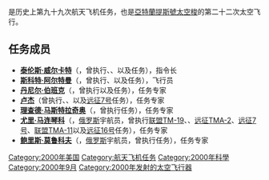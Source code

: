 {{noteTA
|G1=Aero
}}
{{Infobox spaceflight
| operator           = [[美国国家航空航天局|美国国家航空航天局]]
| name               = {{lang|en|STS-106}}
| insignia           = Sts-106-patch.png
| spacecraft         = {{OV|104}}
| crew_size          = 7
| launch_site        = 佛罗里达州[[肯尼迪航天中心|肯尼迪航天中心]]<br />{{lang|en|LC 39B}}
| landing_site       = 佛罗里达州[[肯尼迪航天中心|肯尼迪航天中心]]<br />15号跑道
| launch_date        = 2000年9月8日<br />8:45:47（EDT）
| landing_date       = 2000年9月19日<br />3:56（EDT）
| mission_duration   = 10天19小时12分钟15秒
| launch_mass        = {{convert|115259|kg}}
| landing_mass       = {{convert|100369|kg}}
| payload_mass       = {{convert|10219|kg}}
| orbit_apoapsis     = 386千米
| orbit_periapsis    = 375千米
| apsis              = 地
| orbit_reference    = [[地心轨道|地心轨道]]
| orbit_regime       = [[近地轨道|近地轨道]]
| orbit_inclination  = 51.6°
| orbit_period       = 92.2分钟
| distance_travelled = 7,900,000千米

| next_mission       = [[File:Sts-92-patch.svg|25px]] {{lang|en|[[STS-92|STS-92]]}}
| programme          = [[美國太空梭計劃|美國太空梭計劃]]
| previous_mission   = [[File:Sts-101-patch.png|30px]] {{lang|en|[[STS-101|STS-101]]}}
|}}

'''{{lang|en|STS-106}}'''是历史上第九十九次航天飞机任务，也是[[亞特蘭提斯號太空梭|亞特蘭提斯號太空梭]]的第二十二次太空飞行。

== 任务成员 ==
* '''[[泰伦斯·威尔卡特|泰伦斯·威尔卡特]]'''（{{lang|en|Terrence W. Wilcutt}}，曾执行{{lang|en|[[STS-68|STS-68]]}}、{{lang|en|[[STS-79|STS-79]]}}、{{lang|en|[[STS-89|STS-89]]}}以及{{lang|en|STS-106}}任务），指令长
* '''[[斯科特·阿尔特曼|斯科特·阿尔特曼]]'''（{{lang|en|Scott D. Altman}}，曾执行{{lang|en|[[STS-90|STS-90]]}}、{{lang|en|STS-106}}以及{{lang|en|[[STS-109|STS-109]]}}任务），飞行员
* '''[[丹尼尔·伯班克|丹尼尔·伯班克]]'''（{{lang|en|Daniel C. Burbank}}，曾执行{{lang|en|STS-106}}以及{{lang|en|[[STS-115|STS-115]]}}任务），任务专家
* '''[[盧傑_(太空人)|卢杰]]'''（曾执行{{lang|en|[[STS-84|STS-84]]}}、{{lang|en|STS-106}}、{{lang|en|[[联盟TMA-2|联盟TMA-2]]}}以及[[远征7号|远征7号]]任务），任务专家
* '''[[理查德·马斯特拉奇奥|理查德·马斯特拉奇奥]]'''（{{lang|en|Richard A. Mastracchio}}，曾执行{{lang|en|STS-106}}任务），任务专家
* '''[[尤里·马连琴科|尤里·马连琴科]]'''（{{lang|en|Yuri Malenchenko}}，[[俄罗斯|俄罗斯]]宇航员，曾执行[[联盟TM-19|联盟TM-19]]、{{lang|en|STS-106}}、[[远征TMA-2|远征TMA-2]]、[[远征7号|远征7号]]、[[联盟TMA-11|联盟TMA-11]]以及[[远征16号|远征16号]]任务），任务专家
* '''[[鲍里斯·莫鲁科夫|鲍里斯·莫鲁科夫]]'''（{{lang|en|Boris V. Morukov}}，[[俄罗斯|俄罗斯]]宇航员，曾执行{{lang|en|STS-106}}任务），任务专家

{{亚特兰蒂斯号航天飞机}}

[[Category:2000年美国|Category:2000年美国]]
[[Category:航天飞机任务|Category:航天飞机任务]]
[[Category:2000年科學|Category:2000年科學]]
[[Category:2000年9月|Category:2000年9月]]
[[Category:2000年发射的太空飞行器|Category:2000年发射的太空飞行器]]